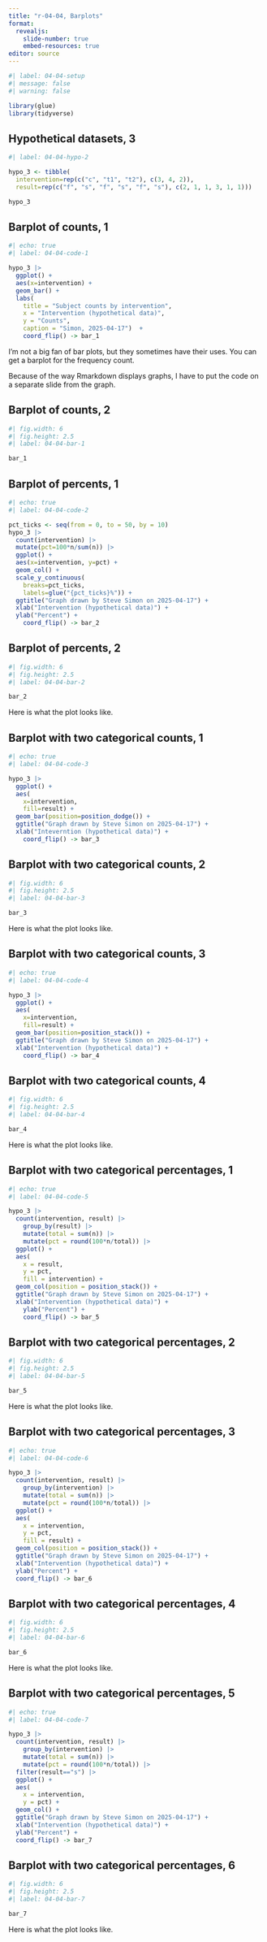 ```yaml
---
title: "r-04-04, Barplots"
format: 
  revealjs:
    slide-number: true
    embed-resources: true
editor: source
---
```


```r
#| label: 04-04-setup
#| message: false
#| warning: false

library(glue)
library(tidyverse)
```

## Hypothetical datasets, 3

```r
#| label: 04-04-hypo-2

hypo_3 <- tibble(
  intervention=rep(c("c", "t1", "t2"), c(3, 4, 2)),
  result=rep(c("f", "s", "f", "s", "f", "s"), c(2, 1, 1, 3, 1, 1)))

hypo_3
```

## Barplot of counts, 1

```r
#| echo: true
#| label: 04-04-code-1

hypo_3 |>
  ggplot() +
  aes(x=intervention) +
  geom_bar() + 
  labs(
    title = "Subject counts by intervention",
    x = "Intervention (hypothetical data)",
    y = "Counts",
    caption = "Simon, 2025-04-17")  +
	coord_flip() -> bar_1
```

::: notes

I'm not a big fan of bar plots, but they sometimes have their uses. You can get a barplot for the frequency count.

Because of the way Rmarkdown displays graphs, I have to put the code on a separate slide from the graph.

:::

## Barplot of counts, 2

```r
#| fig.width: 6
#| fig.height: 2.5
#| label: 04-04-bar-1

bar_1
```

## Barplot of percents, 1

```r
#| echo: true
#| label: 04-04-code-2

pct_ticks <- seq(from = 0, to = 50, by = 10)
hypo_3 |>
  count(intervention) |>
  mutate(pct=100*n/sum(n)) |>
  ggplot() +
  aes(x=intervention, y=pct) +
  geom_col() + 
  scale_y_continuous(
    breaks=pct_ticks,
    labels=glue("{pct_ticks}%")) +
  ggtitle("Graph drawn by Steve Simon on 2025-04-17") +
  xlab("Intervention (hypothetical data)") +
  ylab("Percent") +
	coord_flip() -> bar_2
```

## Barplot of percents, 2

```r
#| fig.width: 6
#| fig.height: 2.5
#| label: 04-04-bar-2

bar_2
```

::: notes

Here is what the plot looks like.

:::


## Barplot with two categorical counts, 1

```r
#| echo: true
#| label: 04-04-code-3

hypo_3 |>
  ggplot() +
  aes(
    x=intervention, 
    fill=result) +
  geom_bar(position=position_dodge()) + 
  ggtitle("Graph drawn by Steve Simon on 2025-04-17") +
  xlab("Inteverntion (hypothetical data)") +
	coord_flip() -> bar_3
```

## Barplot with two categorical counts, 2

```r
#| fig.width: 6
#| fig.height: 2.5
#| label: 04-04-bar-3

bar_3
```

::: notes

Here is what the plot looks like.

:::

## Barplot with two categorical counts, 3

```r
#| echo: true
#| label: 04-04-code-4

hypo_3 |>
  ggplot() +
  aes(
    x=intervention, 
    fill=result) +
  geom_bar(position=position_stack()) + 
  ggtitle("Graph drawn by Steve Simon on 2025-04-17") +
  xlab("Intervention (hypothetical data)") +
	coord_flip() -> bar_4
```

## Barplot with two categorical counts, 4

```r
#| fig.width: 6
#| fig.height: 2.5
#| label: 04-04-bar-4

bar_4
```

::: notes

Here is what the plot looks like.

:::

## Barplot with two categorical percentages, 1

```r
#| echo: true
#| label: 04-04-code-5

hypo_3 |>
  count(intervention, result) |>
	group_by(result) |>
	mutate(total = sum(n)) |>
	mutate(pct = round(100*n/total)) |>
  ggplot() +
  aes(
    x = result, 
    y = pct,
    fill = intervention) +
  geom_col(position = position_stack()) + 
  ggtitle("Graph drawn by Steve Simon on 2025-04-17") +
  xlab("Intervention (hypothetical data)") +
	ylab("Percent") +
	coord_flip() -> bar_5
```

## Barplot with two categorical percentages, 2

```r
#| fig.width: 6
#| fig.height: 2.5
#| label: 04-04-bar-5

bar_5
```

::: notes

Here is what the plot looks like.

:::

## Barplot with two categorical percentages, 3

```r
#| echo: true
#| label: 04-04-code-6

hypo_3 |>
  count(intervention, result) |>
	group_by(intervention) |>
	mutate(total = sum(n)) |>
	mutate(pct = round(100*n/total)) |>
  ggplot() +
  aes(
    x = intervention, 
    y = pct,
    fill = result) +
  geom_col(position = position_stack()) + 
  ggtitle("Graph drawn by Steve Simon on 2025-04-17") +
  xlab("Intervention (hypothetical data)") + 
  ylab("Percent") +
  coord_flip() -> bar_6
```

## Barplot with two categorical percentages, 4

```r
#| fig.width: 6
#| fig.height: 2.5
#| label: 04-04-bar-6

bar_6
```

::: notes

Here is what the plot looks like.

:::

## Barplot with two categorical percentages, 5

```r
#| echo: true
#| label: 04-04-code-7

hypo_3 |>
  count(intervention, result) |>
	group_by(intervention) |>
	mutate(total = sum(n)) |>
	mutate(pct = round(100*n/total)) |>
  filter(result=="s") |>
  ggplot() +
  aes(
    x = intervention, 
    y = pct) +
  geom_col() + 
  ggtitle("Graph drawn by Steve Simon on 2025-04-17") +
  xlab("Intervention (hypothetical data)") +
  ylab("Percent") +
  coord_flip() -> bar_7
```

## Barplot with two categorical percentages, 6

```r
#| fig.width: 6
#| fig.height: 2.5
#| label: 04-04-bar-7

bar_7
```

::: notes

Here is what the plot looks like.

:::

